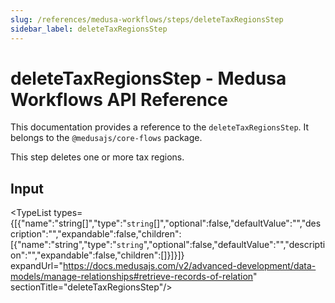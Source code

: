 ```yaml
---
slug: /references/medusa-workflows/steps/deleteTaxRegionsStep
sidebar_label: deleteTaxRegionsStep
---
```



# deleteTaxRegionsStep - Medusa Workflows API Reference

This documentation provides a reference to the `deleteTaxRegionsStep`. It belongs to the `@medusajs/core-flows` package.

This step deletes one or more tax regions.

## Input

<TypeList types={[{"name":"string[]","type":"`string`[]","optional":false,"defaultValue":"","description":"","expandable":false,"children":[{"name":"string","type":"`string`","optional":false,"defaultValue":"","description":"","expandable":false,"children":[]}]}]} expandUrl="https://docs.medusajs.com/v2/advanced-development/data-models/manage-relationships#retrieve-records-of-relation" sectionTitle="deleteTaxRegionsStep"/>
